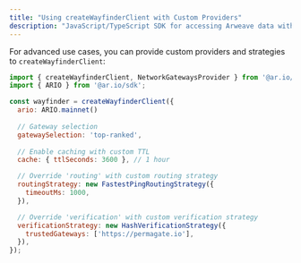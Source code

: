 ```yaml
---
title: "Using createWayfinderClient with Custom Providers"
description: "JavaScript/TypeScript SDK for accessing Arweave data with built-in verification and gateway routing"
---
```


For advanced use cases, you can provide custom providers and strategies to `createWayfinderClient`:

```javascript
import { createWayfinderClient, NetworkGatewaysProvider } from '@ar.io/wayfinder-core';
import { ARIO } from '@ar.io/sdk';

const wayfinder = createWayfinderClient({
  ario: ARIO.mainnet()
  
  // Gateway selection
  gatewaySelection: 'top-ranked',
  
  // Enable caching with custom TTL
  cache: { ttlSeconds: 3600 }, // 1 hour

  // Override 'routing' with custom routing strategy
  routingStrategy: new FastestPingRoutingStrategy({
    timeoutMs: 1000,
  }),

  // Override 'verification' with custom verification strategy
  verificationStrategy: new HashVerificationStrategy({
    trustedGateways: ['https://permagate.io'],
  }),
});
```